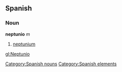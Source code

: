 == Spanish == {{wikipediaAlt|neptunium}}
=== Noun ===
'''neptunio''' ''m''
# [[neptunium]]

[[Category:Spanish nouns]]
[[Category:Spanish elements]]

[[gl:Neptunio]]